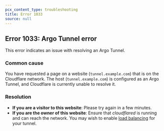 ```yaml
---
pcx_content_type: troubleshooting
title: Error 1033
source: null
---
```


## Error 1033: Argo Tunnel error

This error indicates an issue with resolving an Argo Tunnel.

### Common cause

You have requested a page on a website (`tunnel.example.com`) that is on the Cloudflare network. The host (`tunnel.example.com`) is configured as an Argo Tunnel, and Cloudflare is currently unable to resolve it.

### Resolution

- **If you are a visitor to this website**: Please try again in a few minutes.
- **If you are the owner of this website**: Ensure that _cloudflared_ is running and can reach the network. You may wish to enable [load balancing](/cloudflare-one/connections/connect-networks/routing-to-tunnel/lb) for your tunnel.
